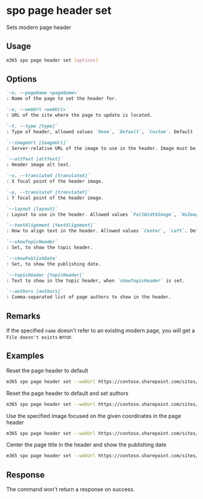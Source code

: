
# spo page header set

Sets modern page header

## Usage

```sh
m365 spo page header set [options]
```

## Options

```md definition-list
`-n, --pageName <pageName>`
: Name of the page to set the header for.

`-u, --webUrl <webUrl>`
: URL of the site where the page to update is located.

`-t, --type [type]`
: Type of header, allowed values `None`, `Default`, `Custom`. Default `Default`.

`--imageUrl [imageUrl]`
: Server-relative URL of the image to use in the header. Image must be stored in the same site collection as the page.

`--altText [altText]`
: Header image alt text.

`-x, --translateX [translateX]`
: X focal point of the header image.

`-y, --translateY [translateY]`
: Y focal point of the header image.

`--layout [layout]`
: Layout to use in the header. Allowed values `FullWidthImage`, `NoImage`, `ColorBlock`, `CutInShape`. Default `FullWidthImage`.

`--textAlignment [textAlignment]`
: How to align text in the header. Allowed values `Center`, `Left`. Default `Left`.

`--showTopicHeader`
: Set, to show the topic header.

`--showPublishDate`
: Set, to show the publishing date.

`--topicHeader [topicHeader]`
: Text to show in the topic header, when `showTopicHeader` is set.

`--authors [authors]`
: Comma-separated list of page authors to show in the header.
```

<Global />

## Remarks

If the specified `name` doesn't refer to an existing modern page, you will get a `File doesn't exists` error.

## Examples

Reset the page header to default

```sh
m365 spo page header set --webUrl https://contoso.sharepoint.com/sites/team-a --pageName home.aspx
```

Reset the page header to default and set authors

```sh
m365 spo page header set --webUrl https://contoso.sharepoint.com/sites/team-a --pageName home.aspx --authors "steve@contoso.com, bob@contoso.com"
```

Use the specified image focused on the given coordinates in the page header

```sh
m365 spo page header set --webUrl https://contoso.sharepoint.com/sites/team-a --pageName home.aspx --type Custom --imageUrl /sites/team-a/SiteAssets/hero.jpg --altText 'Sunset over the ocean' --translateX 42.3837520042758 --translateY 56.4285714285714
```

Center the page title in the header and show the publishing date

```sh
m365 spo page header set --webUrl https://contoso.sharepoint.com/sites/team-a --pageName home.aspx --textAlignment Center --showPublishDate
```

## Response

The command won't return a response on success.
